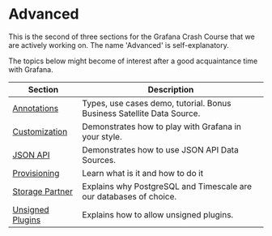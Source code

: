 # Advanced

This is the second of three sections for the Grafana Crash Course that we are actively working on. The name 'Advanced' is self-explanatory.

The topics below might become of interest after a good acquaintance time with Grafana.

| Section                               | Description                                                            |
| ------------------------------------- | ---------------------------------------------------------------------- |
| [Annotations](../annotations)         | Types, use cases demo, tutorial. Bonus Business Satellite Data Source. |
| [Customization](../customize)         | Demonstrates how to play with Grafana in your style.                   |
| [JSON API](../datasources/json)       | Demonstrates how to use JSON API Data Sources.                         |
| [Provisioning](../provisioning)       | Learn what is it and how to do it                                      |
| [Storage Partner](../storage)         | Explains why PostgreSQL and Timescale are our databases of choice.     |
| [Unsigned Plugins](../allow-unsigned) | Explains how to allow unsigned plugins.                                |
